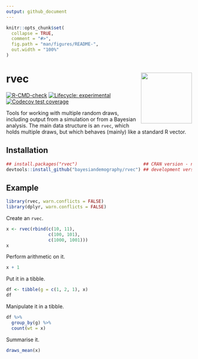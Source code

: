 ```yaml
---
output: github_document
---
```


<!-- README.md is generated from README.Rmd. Please edit that file -->

```r
knitr::opts_chunk$set(
  collapse = TRUE,
  comment = "#>",
  fig.path = "man/figures/README-",
  out.width = "100%"
)
```

# rvec <a href="https://github.com/bayesiandemography/rvec"><img src="data-raw/sticker.png" align="right" height="138" /></a>

<!-- badges: start -->
[![R-CMD-check](https://github.com/bayesiandemography/rvec/actions/workflows/R-CMD-check.yaml/badge.svg)](https://github.com/bayesiandemography/rvec/actions/workflows/R-CMD-check.yaml)
[![Lifecycle: experimental](https://img.shields.io/badge/lifecycle-experimental-orange.svg)](https://lifecycle.r-lib.org/articles/stages.html#experimental)
[![Codecov test coverage](https://codecov.io/gh/bayesiandemography/rvec/branch/main/graph/badge.svg)](https://app.codecov.io/gh/bayesiandemography/rvec?branch=main)
<!-- badges: end -->

Tools for working with multiple random draws, including output from a simulation or from a Bayesian analysis. The main data structure is an `rvec`, which holds multiple draws, but which behaves (mainly) like a standard R vector.


## Installation

``` r
## install.packages("rvec")                         ## CRAN version - not ready yet
devtools::install_github("bayesiandemography/rvec") ## development version
```

## Example

```r
library(rvec, warn.conflicts = FALSE)
library(dplyr, warn.conflicts = FALSE)
```

Create an `rvec`.
```r
x <- rvec(rbind(c(10, 11),
                c(100, 101),
                c(1000, 1001)))
x
```

Perform arithmetic on it.
```r
x + 1
```

Put it in a tibble.
```r
df <- tibble(g = c(1, 2, 1), x)
df
```

Manipulate it in a tibble.
```r
df %>%
  group_by(g) %>%
  count(wt = x)
```

Summarise it.
```r
draws_mean(x)
```

